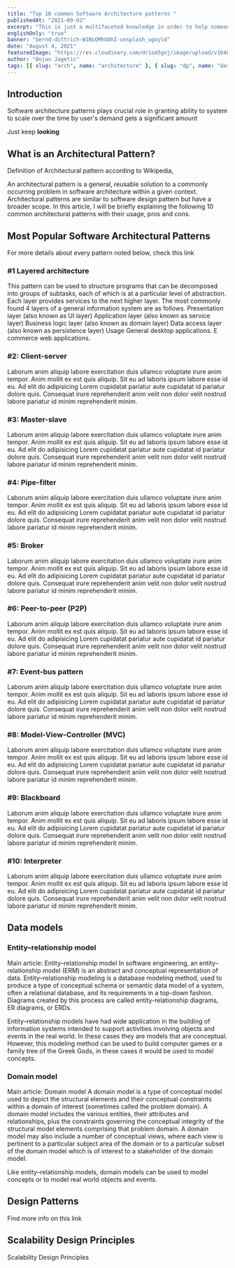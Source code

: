 ```yaml
---
title: "Top 10 common Software Architecture patterns "
publishedAt: "2021-09-02"
excerpt: "This is just a multifaceted knowledge in order to help someone looking for conceptual things in one place."
englishOnly: "true"
banner: "bernd-dittrich-W1NsOMhU8hI-unsplash_ugoyld"
date: "August 4, 2021"
featuredImage: "https://res.cloudinary.com/dr1sm5gnj/image/upload/v1648038409/igutech/software-architecture_ygnkun.jpg"
author: "Bojan Jagetic"
tags: [{ slug: "arch", name: "architecture" }, { slug: "dp", name: "dessign-pattern" }]
---
```


## Introduction

Software architecture patterns plays crucial role in granting ability to system to scale over the time by user's demand gets a significant amount

Just keep **looking**

## What is an Architectural Pattern?

Definition of Architectural pattern according to Wikipedia,

<QouteComponent>
	An architectural pattern is a general, reusable solution to a commonly occurring
	problem in software architecture within a given context. Architectural patterns are
	similar to software design pattern but have a broader scope.
</QouteComponent>
In this article, I will be briefly explaining the following 10 common architectural patterns
with their usage, pros and cons.

## Most Popular Software Architectural Patterns

For more details about every pattern noted below, check this <Link href="https://nix-united.com/blog/10-common-software-architectural-patterns-part-1/" >link</Link>

### #1 Layered architecture

This pattern can be used to structure programs that can be decomposed into groups of subtasks, each of which is at a particular level of abstraction. Each layer provides services to the next higher layer.
The most commonly found 4 layers of a general information system are as follows.
Presentation layer (also known as UI layer)
Application layer (also known as service layer)
Business logic layer (also known as domain layer)
Data access layer (also known as persistence layer)
Usage
General desktop applications.
E commerce web applications.

### #2: Client-server
Laborum anim aliquip labore exercitation duis ullamco voluptate irure anim tempor. Anim mollit ex est quis aliquip. Sit eu ad laboris ipsum labore esse id eu. Ad elit do adipisicing Lorem cupidatat pariatur aute cupidatat id pariatur dolore quis. Consequat irure reprehenderit anim velit non dolor velit nostrud labore pariatur id minim reprehenderit minim.

### #3: Master-slave

Laborum anim aliquip labore exercitation duis ullamco voluptate irure anim tempor. Anim mollit ex est quis aliquip. Sit eu ad laboris ipsum labore esse id eu. Ad elit do adipisicing Lorem cupidatat pariatur aute cupidatat id pariatur dolore quis. Consequat irure reprehenderit anim velit non dolor velit nostrud labore pariatur id minim reprehenderit minim.

### #4: Pipe-filter

Laborum anim aliquip labore exercitation duis ullamco voluptate irure anim tempor. Anim mollit ex est quis aliquip. Sit eu ad laboris ipsum labore esse id eu. Ad elit do adipisicing Lorem cupidatat pariatur aute cupidatat id pariatur dolore quis. Consequat irure reprehenderit anim velit non dolor velit nostrud labore pariatur id minim reprehenderit minim.

### #5: Broker

Laborum anim aliquip labore exercitation duis ullamco voluptate irure anim tempor. Anim mollit ex est quis aliquip. Sit eu ad laboris ipsum labore esse id eu. Ad elit do adipisicing Lorem cupidatat pariatur aute cupidatat id pariatur dolore quis. Consequat irure reprehenderit anim velit non dolor velit nostrud labore pariatur id minim reprehenderit minim.

### #6: Peer-to-peer (P2P)

Laborum anim aliquip labore exercitation duis ullamco voluptate irure anim tempor. Anim mollit ex est quis aliquip. Sit eu ad laboris ipsum labore esse id eu. Ad elit do adipisicing Lorem cupidatat pariatur aute cupidatat id pariatur dolore quis. Consequat irure reprehenderit anim velit non dolor velit nostrud labore pariatur id minim reprehenderit minim.

### #7: Event-bus pattern

Laborum anim aliquip labore exercitation duis ullamco voluptate irure anim tempor. Anim mollit ex est quis aliquip. Sit eu ad laboris ipsum labore esse id eu. Ad elit do adipisicing Lorem cupidatat pariatur aute cupidatat id pariatur dolore quis. Consequat irure reprehenderit anim velit non dolor velit nostrud labore pariatur id minim reprehenderit minim.

### #8: Model-View-Controller (MVC)

Laborum anim aliquip labore exercitation duis ullamco voluptate irure anim tempor. Anim mollit ex est quis aliquip. Sit eu ad laboris ipsum labore esse id eu. Ad elit do adipisicing Lorem cupidatat pariatur aute cupidatat id pariatur dolore quis. Consequat irure reprehenderit anim velit non dolor velit nostrud labore pariatur id minim reprehenderit minim.

### #9: Blackboard

Laborum anim aliquip labore exercitation duis ullamco voluptate irure anim tempor. Anim mollit ex est quis aliquip. Sit eu ad laboris ipsum labore esse id eu. Ad elit do adipisicing Lorem cupidatat pariatur aute cupidatat id pariatur dolore quis. Consequat irure reprehenderit anim velit non dolor velit nostrud labore pariatur id minim reprehenderit minim.

### #10: Interpreter

Laborum anim aliquip labore exercitation duis ullamco voluptate irure anim tempor. Anim mollit ex est quis aliquip. Sit eu ad laboris ipsum labore esse id eu. Ad elit do adipisicing Lorem cupidatat pariatur aute cupidatat id pariatur dolore quis. Consequat irure reprehenderit anim velit non dolor velit nostrud labore pariatur id minim reprehenderit minim.

## Data models

### Entity–relationship model

Main article: Entity–relationship model
In software engineering, an entity–relationship model (ERM) is an abstract and conceptual representation of data. Entity–relationship modeling is a database modeling method, used to produce a type of conceptual schema or semantic data model of a system, often a relational database, and its requirements in a top-down fashion. Diagrams created by this process are called entity-relationship diagrams, ER diagrams, or ERDs.

Entity–relationship models have had wide application in the building of information systems intended to support activities involving objects and events in the real world. In these cases they are models that are conceptual. However, this modeling method can be used to build computer games or a family tree of the Greek Gods, in these cases it would be used to model concepts.

### Domain model

Main article: Domain model
A domain model is a type of conceptual model used to depict the structural elements and their conceptual constraints within a domain of interest (sometimes called the problem domain). A domain model includes the various entities, their attributes and relationships, plus the constraints governing the conceptual integrity of the structural model elements comprising that problem domain. A domain model may also include a number of conceptual views, where each view is pertinent to a particular subject area of the domain or to a particular subset of the domain model which is of interest to a stakeholder of the domain model.

Like entity–relationship models, domain models can be used to model concepts or to model real world objects and events.

## Design Patterns

Find more info <Link href="https://blog.logrocket.com/design-patterns-in-node-js/"> on this link </Link>

## Scalability Design Principles

<Link href='https://www.linkedin.com/pulse/scalability-design-principles-lars-larsson/'>Scalability Design Principles</Link>

